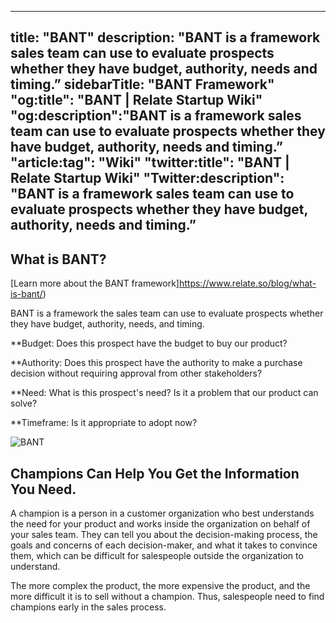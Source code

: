 
---
title: "BANT"
description: "BANT is a framework sales team can use to evaluate prospects whether they have budget, authority, needs and timing.”
sidebarTitle: "BANT Framework"
"og:title": "BANT | Relate Startup Wiki"
"og:description":"BANT is a framework sales team can use to evaluate prospects whether they have budget, authority, needs and timing.”
"article:tag": "Wiki"
"twitter:title": "BANT | Relate Startup Wiki"
"Twitter:description": "BANT is a framework sales team can use to evaluate prospects whether they have budget, authority, needs and timing.”
---

## What is BANT?

<Tip>[Learn more about the BANT framework]https://www.relate.so/blog/what-is-bant/)</Tip>

BANT is a framework the sales team can use to evaluate prospects whether they have budget, authority, needs, and timing.

**Budget: Does this prospect have the budget to buy our product?

**Authority: Does this prospect have the authority to make a purchase decision without requiring approval from other stakeholders?

**Need: What is this prospect's need? Is it a problem that our product can solve?

**Timeframe: Is it appropriate to adopt now?

![BANT](/docs/images/wiki/bant.png)

## Champions Can Help You Get the Information You Need.

A champion is a person in a customer organization who best understands the need for your product and works inside the organization on behalf of your sales team. They can tell you about the decision-making process, the goals and concerns of each decision-maker, and what it takes to convince them, which can be difficult for salespeople outside the organization to understand. 

The more complex the product, the more expensive the product, and the more difficult it is to sell without a champion. Thus, salespeople need to find champions early in the sales process.